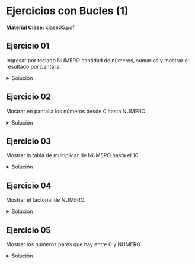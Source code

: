 
# Ejercicios con Bucles (1)
**Material Clase:** <ExternalLink href="/ti3v11/docs/clase05.pdf">clase05.pdf</ExternalLink>

## Ejercicio 01
Ingresar por teclado NUMERO cantidad de números, sumarlos y mostrar el resultado por pantalla.

<details>
    <summary>Solución</summary>
<br/>
**Opción 1:** utilizando "while"
```js
Proceso Ejercicio01_while
    Definir num Como Entero;
    Definir sum Como Entero;
    Definir i Como Entero;
    sum = 0;
    i = 1;

    Escribir Sin Saltar "Ingresar la cantidad de números: ";
    Leer num;
    Mientras i <= num Hacer
        sum = sum + i;
        i = i + 1;
    FinMientras
    Escribir "La suma de 1 a ", num, " es: ", sum;
FinProceso
```

**Opción 2:** utilizando "for"
```js
Proceso Ejercicio01_for
    Definir num Como Entero;
    Definir sum Como Entero;
    Definir i Como Entero;
    sum = 0;

    Escribir Sin Saltar "Ingresar la cantidad de números: ";
    Leer num;
    Para i = 1 Hasta num Con Paso 1 Hacer
        sum = sum + i;
    FinPara
    Escribir "La suma de 1 a ", num, " es: ", sum;
FinProceso
```
</details>

## Ejercicio 02
Mostrar en pantalla los números desde 0 hasta NUMERO.

<details>
    <summary>Solución</summary>
<br/>
**Opción 1:** utilizando "while"
```js
Proceso Ejercicio02_while
    Definir num Como Entero;
    Definir i Como Entero;
    i = 0;
    
    Escribir Sin Saltar "Ingresar el número a iterar: ";
    Leer num;
    Mientras i <= num Hacer
    	Escribir i;
    	i = i + 1;
    FinMientras
FinProceso
```

**Opción 2:** utilizando "for"
```js
Proceso Ejercicio02_for
    Definir num Como Entero;
    Definir i Como Entero;
	
    Escribir Sin Saltar "Ingresar el número a iterar: ";
    Leer num;
    Para i = 0 Hasta num Con paso 1 Hacer
        Escribir i;
    FinPara
FinProceso
```
</details>

## Ejercicio 03
Mostrar la tabla de multiplicar de NUMERO hasta el 10.

<details>
    <summary>Solución</summary>
<br/>
**Opción 1:** utilizando "while"
```js
Proceso Ejercicio03_while
    Definir num Como Entero;
    Definir i Como Entero;
    Definir tabla Como Entero;
    Escribir Sin Saltar "Ingrese el valor de la tabla: ";
    Leer num;
    i = 1;	
    
    Mientras i <= 10 Hacer
        tabla = i * num;
        Escribir i, " * " , num, " = ", tabla;
        i = i + 1;
    FinMientras
FinProceso
```

**Opción 2:** utilizando "for"
```js
Proceso Ejercicio03_for
    Definir num Como Entero;
    Definir i Como Entero;
    Definir tabla Como Entero;
    Escribir Sin Saltar "Ingrese el valor de la tabla: ";
    Leer num;
	
    Para i = 1 Hasta 10 Con Paso 1 Hacer 
        tabla = i * num;
        Escribir i, " * " , num, " = ", tabla;
    FinPara
FinProceso
```
</details>

## Ejercicio 04
Mostrar el factorial de NUMERO.

<details>
    <summary>Solución</summary>
<br/>
**Opción 1:** utilizando "while"
```js
Proceso Ejercicio04_while
    Definir num Como Entero;
    Definir i Como Entero;
    Definir factorial Como Entero;
    Escribir Sin Saltar "Ingrese el valor del número: ";
    Leer num;
    i = 1;
    factorial = 1;

    Mientras i <= num Hacer
    	factorial = factorial * i;
    	i = i + 1;
    FinMientras
    Escribir "El factorial de ", num, " es: ", factorial;
FinProceso
```

**Opción 2:** utilizando "for"
```js
Proceso Ejercicio04_for
	Definir num Como Entero;
	Definir i Como Entero;
	Definir factorial Como Entero;
	Escribir Sin Saltar "Ingrese el valor del número: ";
	Leer num;
	factorial = 1;
	
	Para i = 1 Hasta num Con Paso 1 Hacer
		factorial = factorial * i;
	FinPara
	Escribir "El factorial de ", num, " es: ", factorial;
FinProceso
```
</details>

## Ejercicio 05
Mostrar los números pares que hay entre 0 y NUMERO.

<details>
    <summary>Solución</summary>
<br/>
**Opción 1:** utilizando "while"
```js
Proceso Ejercicio05_while
    Definir num Como Entero;
    Definir i Como Entero;
    Escribir Sin Saltar "Ingrese un número: ";
    Leer num;
    i = 1;
	
    Escribir "Los números pares entre 0 y ", num, " son:";
    Mientras i < num Hacer
        Si i mod 2 = 0 Entonces
            Escribir i;
        FinSi
        i = i + 1;
    FinMientras
FinProceso
```

**Opción 2:** utilizando "for"
```js
Proceso Ejercicio05_for
    Definir num Como Entero;
    Definir i Como Entero;
    Escribir Sin Saltar "Ingrese un número: ";
    Leer num;
	
    Escribir "Los números pares entre 0 y ", num, " son:";
    Para i = 1 Hasta num - 1 Con Paso 1 Hacer
        Si i mod 2 = 0 Entonces
            Escribir i;
        FinSi
    FinPara
FinProceso
```
</details>
